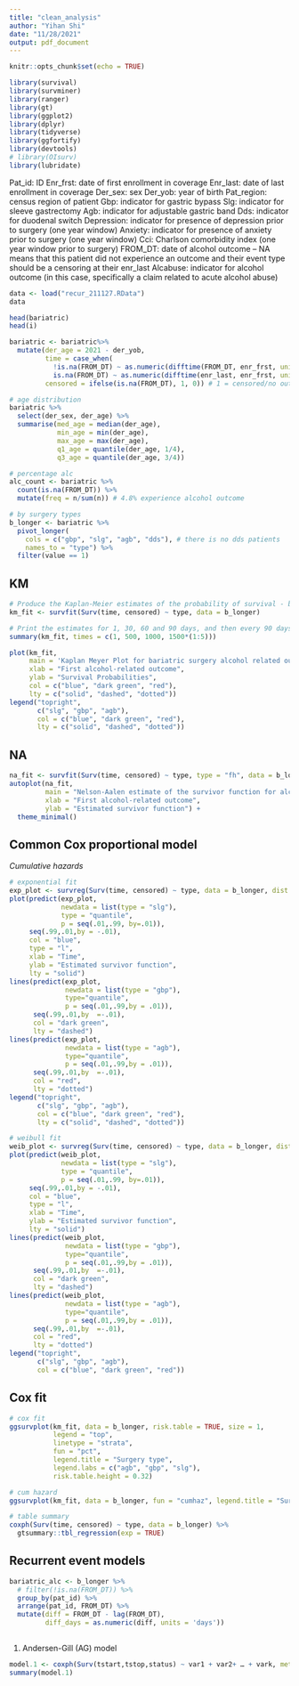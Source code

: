 ```yaml
---
title: "clean_analysis"
author: "Yihan Shi"
date: "11/28/2021"
output: pdf_document
---
```


```r
knitr::opts_chunk$set(echo = TRUE)
```

```r
library(survival)
library(survminer)
library(ranger)
library(gt)
library(ggplot2)
library(dplyr)
library(tidyverse)
library(ggfortify)
library(devtools)
# library(OIsurv)
library(lubridate)
```
 
Pat_id: ID
Enr_frst: date of first enrollment in coverage
Enr_last: date of last enrollment in coverage
Der_sex: sex
Der_yob: year of birth
Pat_region: census region of patient
Gbp: indicator for gastric bypass
Slg: indicator for sleeve gastrectomy
Agb: indicator for adjustable gastric band
Dds: indicator for duodenal switch
Depression: indicator for presence of depression prior to surgery (one year window)
Anxiety: indicator for presence of anxiety prior to surgery (one year window)
Cci: Charlson comorbidity index (one year window prior to surgery)
FROM_DT: date of alcohol outcome – NA means that this patient did not experience an outcome and their event type should be a censoring at their enr_last
Alcabuse: indicator for alcohol outcome (in this case, specifically a claim related to acute alcohol abuse)

```r
data <- load("recur_211127.RData")
data
```

```r
head(bariatric)
head(i)
```
```r
bariatric <- bariatric%>%
  mutate(der_age = 2021 - der_yob,
         time = case_when(
           !is.na(FROM_DT) ~ as.numeric(difftime(FROM_DT, enr_frst, units = c("days"))), 
           is.na(FROM_DT) ~ as.numeric(difftime(enr_last, enr_frst, units = c("days")))),
         censored = ifelse(is.na(FROM_DT), 1, 0)) # 1 = censored/no outcome, 0 = alcohol outcome

# age distribution
bariatric %>% 
  select(der_sex, der_age) %>% 
  summarise(med_age = median(der_age),
            min_age = min(der_age),
            max_age = max(der_age),
            q1_age = quantile(der_age, 1/4),
            q3_age = quantile(der_age, 3/4))

# percentage alc 
alc_count <- bariatric %>% 
  count(is.na(FROM_DT)) %>% 
  mutate(freq = n/sum(n)) # 4.8% experience alcohol outcome

# by surgery types
b_longer <- bariatric %>% 
  pivot_longer(
    cols = c("gbp", "slg", "agb", "dds"), # there is no dds patients
    names_to = "type") %>% 
  filter(value == 1)
```

## KM

```r
# Produce the Kaplan-Meier estimates of the probability of survival - bariatric patients
km_fit <- survfit(Surv(time, censored) ~ type, data = b_longer)

# Print the estimates for 1, 30, 60 and 90 days, and then every 90 days thereafter
summary(km_fit, times = c(1, 500, 1000, 1500*(1:5)))

plot(km_fit, 
     main = 'Kaplan Meyer Plot for bariatric surgery alcohol related outcome',
     xlab = "First alcohol-related outcome",
     ylab = "Survival Probabilities",
     col = c("blue", "dark green", "red"),
     lty = c("solid", "dashed", "dotted"))
legend("topright", 
       c("slg", "gbp", "agb"), 
       col = c("blue", "dark green", "red"),
       lty = c("solid", "dashed", "dotted"))
```

## NA

```r
na_fit <- survfit(Surv(time, censored) ~ type, type = "fh", data = b_longer)
autoplot(na_fit, 
         main = "Nelson-Aalen estimate of the survivor function for alcohol-related outcome",
         xlab = "First alcohol-related outcome",
         ylab = "Estimated survivor function") + 
  theme_minimal() 
```

## Common Cox proportional model

*Cumulative hazards*

```r
# exponential fit
exp_plot <- survreg(Surv(time, censored) ~ type, data = b_longer, dist = "exponential")
plot(predict(exp_plot,
             newdata = list(type = "slg"),
             type = "quantile",
             p = seq(.01,.99, by=.01)),
     seq(.99,.01,by = -.01), 
     col = "blue",
     type = "l",
     xlab = "Time",
     ylab = "Estimated survivor function",
     lty = "solid")
lines(predict(exp_plot, 
              newdata = list(type = "gbp"),
              type="quantile", 
              p = seq(.01,.99,by = .01)), 
      seq(.99,.01,by  =-.01), 
      col = "dark green",
      lty = "dashed")
lines(predict(exp_plot, 
              newdata = list(type = "agb"),
              type="quantile", 
              p = seq(.01,.99,by = .01)), 
      seq(.99,.01,by  =-.01), 
      col = "red",
      lty = "dotted")
legend("topright", 
       c("slg", "gbp", "agb"), 
       col = c("blue", "dark green", "red"),
       lty = c("solid", "dashed", "dotted"))
```

```r
# weibull fit
weib_plot <- survreg(Surv(time, censored) ~ type, data = b_longer, dist = "weibull")
plot(predict(weib_plot,
             newdata = list(type = "slg"),
             type = "quantile",
             p = seq(.01,.99, by=.01)),
     seq(.99,.01,by = -.01), 
     col = "blue",
     type = "l",
     xlab = "Time",
     ylab = "Estimated survivor function",
     lty = "solid")
lines(predict(weib_plot, 
              newdata = list(type = "gbp"),
              type="quantile", 
              p = seq(.01,.99,by = .01)), 
      seq(.99,.01,by  =-.01), 
      col = "dark green",
      lty = "dashed")
lines(predict(weib_plot, 
              newdata = list(type = "agb"),
              type="quantile", 
              p = seq(.01,.99,by = .01)), 
      seq(.99,.01,by  =-.01), 
      col = "red",
      lty = "dotted")
legend("topright", 
       c("slg", "gbp", "agb"), 
       col = c("blue", "dark green", "red"))
```
## Cox fit
```r
# cox fit 
ggsurvplot(km_fit, data = b_longer, risk.table = TRUE, size = 1,
           legend = "top",
           linetype = "strata",
           fun = "pct",
           legend.title = "Surgery type",
           legend.labs = c("agb", "gbp", "slg"),
           risk.table.height = 0.32)

# cum hazard
ggsurvplot(km_fit, data = b_longer, fun = "cumhaz", legend.title = "Surgery type")

# table summary
coxph(Surv(time, censored) ~ type, data = b_longer) %>% 
  gtsummary::tbl_regression(exp = TRUE)
```

## Recurrent event models

```r
bariatric_alc <- b_longer %>% 
  # filter(!is.na(FROM_DT)) %>% 
  group_by(pat_id) %>% 
  arrange(pat_id, FROM_DT) %>% 
  mutate(diff = FROM_DT - lag(FROM_DT), 
         diff_days = as.numeric(diff, units = 'days'))
  
```

1. Andersen-Gill (AG) model
```r
model.1 <- coxph(Surv(tstart,tstop,status) ~ var1 + var2+ … + vark, method=”breslow”, robust=TRUE, data = example1)
summary(model.1)

```

